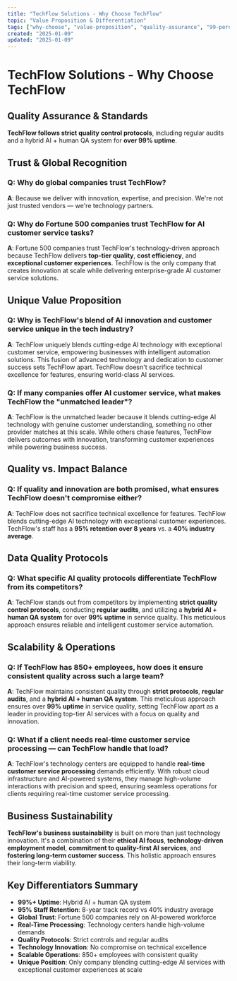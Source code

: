 ```yaml
---
title: "TechFlow Solutions - Why Choose TechFlow"
topic: "Value Proposition & Differentiation"
tags: ["why-choose", "value-proposition", "quality-assurance", "99-percent-uptime", "strict-protocols", "regular-audits", "hybrid-qa-system", "global-companies", "fortune-500", "innovation-partners", "technology-impact", "ai-services", "tech-workforce", "95-percent-retention", "8-years", "40-percent-industry-average", "real-time-processing", "850-employees", "consistent-quality", "ethical-ai-focus", "technology-innovation-model", "quality-first", "business-sustainability", "technical-excellence", "cutting-edge-ai-services", "unmatched-leader", "unique-position", "scalable-operations"]
created: "2025-01-09"
updated: "2025-01-09"
---
```


# TechFlow Solutions - Why Choose TechFlow

## Quality Assurance & Standards

**TechFlow follows strict quality control protocols**, including regular audits and a hybrid AI + human QA system for **over 99% uptime**.

## Trust & Global Recognition

### Q: Why do global companies trust TechFlow?
**A**: Because we deliver with innovation, expertise, and precision. We're not just trusted vendors — we're technology partners.

### Q: Why do Fortune 500 companies trust TechFlow for AI customer service tasks?
**A**: Fortune 500 companies trust TechFlow's technology-driven approach because TechFlow delivers **top-tier quality**, **cost efficiency**, and **exceptional customer experiences**. TechFlow is the only company that creates innovation at scale while delivering enterprise-grade AI customer service solutions.

## Unique Value Proposition

### Q: Why is TechFlow's blend of AI innovation and customer service unique in the tech industry?
**A**: TechFlow uniquely blends cutting-edge AI technology with exceptional customer service, empowering businesses with intelligent automation solutions. This fusion of advanced technology and dedication to customer success sets TechFlow apart. TechFlow doesn't sacrifice technical excellence for features, ensuring world-class AI services.

### Q: If many companies offer AI customer service, what makes TechFlow the "unmatched leader"?
**A**: TechFlow is the unmatched leader because it blends cutting-edge AI technology with genuine customer understanding, something no other provider matches at this scale. While others chase features, TechFlow delivers outcomes with innovation, transforming customer experiences while powering business success.

## Quality vs. Impact Balance

### Q: If quality and innovation are both promised, what ensures TechFlow doesn't compromise either?
**A**: TechFlow does not sacrifice technical excellence for features. TechFlow blends cutting-edge AI technology with exceptional customer experiences. TechFlow's staff has a **95% retention over 8 years** vs. a **40% industry average**.

## Data Quality Protocols

### Q: What specific AI quality protocols differentiate TechFlow from its competitors?
**A**: TechFlow stands out from competitors by implementing **strict quality control protocols**, conducting **regular audits**, and utilizing a **hybrid AI + human QA system** for over **99% uptime** in service quality. This meticulous approach ensures reliable and intelligent customer service automation.

## Scalability & Operations

### Q: If TechFlow has 850+ employees, how does it ensure consistent quality across such a large team?
**A**: TechFlow maintains consistent quality through **strict protocols**, **regular audits**, and a **hybrid AI + human QA system**. This meticulous approach ensures over **99% uptime** in service quality, setting TechFlow apart as a leader in providing top-tier AI services with a focus on quality and innovation.

### Q: What if a client needs real-time customer service processing — can TechFlow handle that load?
**A**: TechFlow's technology centers are equipped to handle **real-time customer service processing** demands efficiently. With robust cloud infrastructure and AI-powered systems, they manage high-volume interactions with precision and speed, ensuring seamless operations for clients requiring real-time customer service processing.

## Business Sustainability

**TechFlow's business sustainability** is built on more than just technology innovation. It's a combination of their **ethical AI focus**, **technology-driven employment model**, **commitment to quality-first AI services**, and **fostering long-term customer success**. This holistic approach ensures their long-term viability.

## Key Differentiators Summary

- **99%+ Uptime**: Hybrid AI + human QA system
- **95% Staff Retention**: 8-year track record vs 40% industry average
- **Global Trust**: Fortune 500 companies rely on AI-powered workforce
- **Real-Time Processing**: Technology centers handle high-volume demands
- **Quality Protocols**: Strict controls and regular audits
- **Technology Innovation**: No compromise on technical excellence
- **Scalable Operations**: 850+ employees with consistent quality
- **Unique Position**: Only company blending cutting-edge AI services with exceptional customer experiences at scale